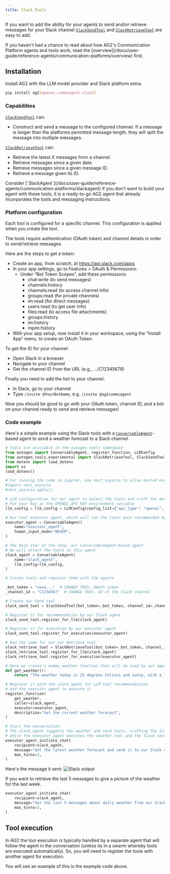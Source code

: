 ```yaml
---
title: Slack Tools
---
```


If you want to add the ability for your agents to send and/or retrieve messages for your Slack channel [`SlackSendTool`](/docs/api-reference/autogen/tools/experimental/SlackSendTool) and [`SlackRetrieveTool`](/docs/api-reference/autogen/tools/experimental/SlackRetrieveTool) are easy to add.

<Tip>
If you haven't had a chance to read about how AG2's Communication Platform agents and tools work, read the [overview](/docs/user-guide/reference-agents/communication-platforms/overview) first.
</Tip>

## Installation

Install AG2 with the LLM model provider and Slack platform extra.

```bash
pip install ag2[openai,commsagent-slack]
```

### Capabilities

[`SlackSendTool`](/docs/api-reference/autogen/tools/experimental/SlackSendTool) can:
- Construct and send a message to the configured channel. If a message is longer than the platforms permitted message length, they will split the message into multiple messages.

[`SlackRetrieveTool`](/docs/api-reference/autogen/tools/experimental/SlackRetrieveTool) can:
- Retrieve the latest X messages from a channel.
- Retrieve messages since a given date.
- Retrieve messages since a given message ID.
- Retrieve a message given its ID.

<Tip>
Consider [`SlackAgent`](/docs/user-guide/reference-agents/communication-platforms/slackagent) if you don't want to build your agent with these tools, it is a ready-to-go AG2 agent that already incorporates the tools and messaging instructions.
</Tip>

### Platform configuration

Each tool is configured for a specific channel. This configuration is applied when you create the tool.

The tools require authentication (OAuth token) and channel details in order to send/retrieve messages.

Here are the steps to get a token:

- Create an app, from scratch, at https://api.slack.com/apps
- In your app settings, go to Features > OAuth & Permissions:
    - Under “Bot Token Scopes”, add these permissions:
      - chat:write (to send messages)
      - channels:history
      - channels:read (to access channel info)
      - groups:read (for private channels)
      - im:read (for direct messages)
      - users:read (to get user info)
      - files:read (to access file attachments)
      - groups:history
      - im:history
      - mpim:history
- With your app setup, now install it in your workspace, using the “Install App” menu, to create an OAuth Token.

To get the ID for your channel:

- Open Slack in a browser
- Navigate to your channel
- Get the channel ID from the URL (e.g., …/C12345678)

Finally you need to add the bot to your channel:

- In Slack, go to your channel
- Type `/invite @YourBotName`, e.g. `/invite @ag2commsagent`

Now you should be good to go with your OAuth token, channel ID, and a bot on your channel ready to send and retrieve messages!

### Code example

Here's a simple example using the Slack tools with a [`ConversableAgent`](/docs/api-reference/autogen/ConversableAgent)-based agent to send a weather forecast to a Slack channel.

```python
# Tools are available in the autogen.tools namespace
from autogen import ConversableAgent, register_function, LLMConfig
from autogen.tools.experimental import SlackRetrieveTool, SlackSendTool
from dotenv import load_dotenv
import os
load_dotenv()

# For running the code in Jupyter, use nest_asyncio to allow nested event loops
#import nest_asyncio
#nest_asyncio.apply()

# LLM configuration for our agent to select the tools and craft the message
# Put your key in the OPENAI_API_KEY environment variable
llm_config = llm_config = LLMConfig(config_list={"api_type": "openai", "model": "gpt-5-nano","api_key":os.getenv("OPENAI_API_KEY")})

# Our tool executor agent, which will run the tools once recommended by the slack_agent, no LLM required
executor_agent = ConversableAgent(
    name="executor_agent",
    human_input_mode="NEVER",
)

# The main star of the show, our ConversableAgent-based agent
# We will attach the tools to this agent
slack_agent = ConversableAgent(
    name="slack_agent",
    llm_config=llm_config,
)

# Create tools and register them with the agents

_bot_token = "xoxo..."  # CHANGE THIS, OAuth token
_channel_id = "C1234567"  # CHANGE THIS, ID of the Slack channel

# Create our Send tool
slack_send_tool = SlackSendTool(bot_token=_bot_token, channel_id=_channel_id)

# Register it for recommendation by our Slack agent
slack_send_tool.register_for_llm(slack_agent)

# Register it for execution by our executor agent
slack_send_tool.register_for_execution(executor_agent)

# And the same for our our Retrieve tool
slack_retrieve_tool = SlackRetrieveTool(bot_token=_bot_token, channel_id=_channel_id)
slack_retrieve_tool.register_for_llm(slack_agent)
slack_retrieve_tool.register_for_execution(executor_agent)

# Here we create a dummy weather function that will be used by our agent
def get_weather():
    return "The weather today is 25 degrees Celsius and sunny, with a late storm."

# Register it with the slack_agent for LLM tool recommendations
# and the executor_agent to execute it
register_function(
    get_weather,
    caller=slack_agent,
    executor=executor_agent,
    description="Get the current weather forecast",
)

# Start the conversation
# The slack_agent suggests the weather and send tools, crafting the Slack message
# while the executor_agent executes the weather tool and the Slack send tool
executor_agent.initiate_chat(
    recipient=slack_agent,
    message="Get the latest weather forecast and send it to our Slack channel. Use some emojis to make it fun!",
    max_turns=3,
)
```

Here's the message it sent:
![Slack output](/docs/user-guide/reference-agents/assets/commsplatforms_slack_sentmsg.png)

If you want to retrieve the last 5 messages to give a picture of the weather for the last week.

```python
executor_agent.initiate_chat(
    recipient=slack_agent,
    message="Get the last 5 messages about daily weather from our Slack channel and give me a summary of the week's weather.",
    max_turns=2,
)
```

## Tool execution

In AG2 the tool execution is typically handled by a separate agent that will follow the agent in the conversation (unless its in a swarm whereby tools are executed automatically). So, you will need to register the tools with another agent for execution.

You will see an example of this is the example code above.
